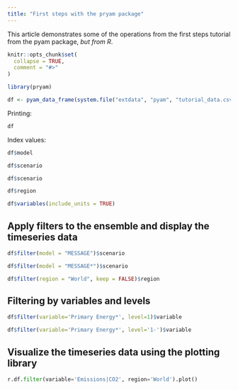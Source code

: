 ```yaml
---
title: "First steps with the pryam package"
---
```


This article demonstrates some of the operations from the first steps tutorial from the pyam package, *but from R*.

```r
knitr::opts_chunk$set(
  collapse = TRUE,
  comment = "#>"
)
```

```r
library(pryam)
```

```r
df <- pyam_data_frame(system.file("extdata", "pyam", "tutorial_data.csv", package = "pryam"))
```

Printing:
```r
df
```

Index values:
```r
df$model
```

```r
df$scenario
```

```r
df$scenario
```

```r
df$region
```

```r
df$variables(include_units = TRUE)
```

## Apply filters to the ensemble and display the timeseries data

```r
df$filter(model = "MESSAGE")$scenario
```

```r
df$filter(model = "MESSAGE*")$scenario
```

```r
df$filter(region = "World", keep = FALSE)$region
```

## Filtering by variables and levels

```r
df$filter(variable='Primary Energy*', level=1)$variable
```

```r
df$filter(variable='Primary Energy*', level='1-')$variable
```

## Visualize the timeseries data using the plotting library

```python
r.df.filter(variable='Emissions|CO2', region='World').plot()
```

